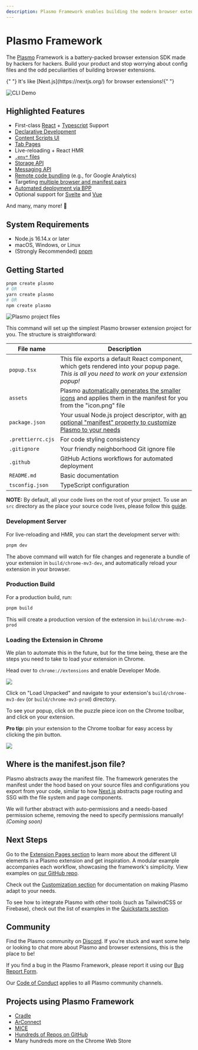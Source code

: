 ```yaml
---
description: Plasmo Framework enables building the modern browser extension a breeze. Get started in less than a minute getting your extension up and running!
---
```




# Plasmo Framework

<ShieldBanners />

The [Plasmo](https://www.plasmo.com/) Framework is a battery-packed browser extension SDK made by hackers for hackers. Build your product and stop worrying about config files and the odd peculiarities of building browser extensions.

<Callout emoji="⭐">
  {" "}
  It's like [Next.js](https://nextjs.org/) for browser extensions!{" "}
</Callout>

![CLI Demo](https://www.plasmo.com/assets/plasmo-cli-demo.gif)

## Highlighted Features

- First-class [React](https://reactjs.org/) + [Typescript](https://www.typescriptlang.org/) Support
- [Declarative Development](https://docs.plasmo.com/framework#where-is-the-manifestjson-file)
- [Content Scripts UI](https://docs.plasmo.com/csui)
- [Tab Pages](https://docs.plasmo.com/framework/tab-pages)
- Live-reloading + React HMR
- [`.env*` files](https://docs.plasmo.com/framework/env)
- [Storage API](https://docs.plasmo.com/framework/storage)
- [Messaging API](https://docs.plasmo.com/framework/messaging)
- [Remote code bundling](https://docs.plasmo.com/framework/remote-code) (e.g., for Google Analytics)
- Targeting [multiple browser and manifest pairs](https://docs.plasmo.com/framework/workflows/build#with-specific-target)
- [Automated deployment via BPP](https://docs.plasmo.com/framework/workflows/submit)
- Optional support for [Svelte](https://github.com/PlasmoHQ/with-svelte) and [Vue](https://github.com/PlasmoHQ/with-vue)

And many, many more! 🚀

## System Requirements

- Node.js 16.14.x or later
- macOS, Windows, or Linux
- (Strongly Recommended) [pnpm](https://pnpm.io/)

## Getting Started

```sh
pnpm create plasmo
# OR
yarn create plasmo
# OR
npm create plasmo
```

![Plasmo project files](@screenshots/file_structure.png)

This command will set up the simplest Plasmo browser extension project for you. The structure is straightforward:

| File name         | Description                                                                                                                                        |
| ----------------- | -------------------------------------------------------------------------------------------------------------------------------------------------- |
| `popup.tsx`       | This file exports a default React component, which gets rendered into your popup page. _This is all you need to work on your extension popup!_     |
| `assets`          | Plasmo [automatically generates the smaller icons](/framework/icon) and applies them in the manifest for you from the "icon.png" file              |
| `package.json`    | Your usual Node.js project descriptor, with [an optional "manifest" property to customize Plasmo to your needs](/framework/customization/manifest) |
| `.prettierrc.cjs` | For code styling consistency                                                                                                                       |
| `.gitignore`      | Your friendly neighborhood Git ignore file                                                                                                         |
| `.github`         | GitHub Actions workflows for automated deployment                                                                                                  |
| `README.md`       | Basic documentation                                                                                                                                |
| `tsconfig.json`   | TypeScript configuration                                                                                                                           |

<Callout emoji="📢">

**NOTE:** By default, all your code lives on the root of your project. To use an `src` directory as the place your source code lives, please follow this
[guide](/framework/customization/src).

</Callout>

### Development Server

For live-reloading and HMR, you can start the development server with:

```sh
pnpm dev
```

The above command will watch for file changes and regenerate a bundle of your extension in `build/chrome-mv3-dev`, and automatically reload your extension in your browser.

### Production Build

For a production build, run:

```sh
pnpm build
```

This will create a production version of the extension in `build/chrome-mv3-prod`

### Loading the Extension in Chrome

We plan to automate this in the future, but for the time being, these are the steps you need to take to load your extension in Chrome.

Head over to `chrome://extensions` and enable Developer Mode.

![](@screenshots/developer_mode.png)

Click on "Load Unpacked" and navigate to your extension's `build/chrome-mv3-dev` (or `build/chrome-mv3-prod`) directory.

To see your popup, click on the puzzle piece icon on the Chrome toolbar, and click on your extension.

<Callout>

**Pro tip:** pin your extension to the Chrome toolbar for easy access by clicking the pin button.

</Callout>

![](@screenshots/popup_example.png)

## Where is the manifest.json file?

Plasmo abstracts away the manifest file. The framework generates the manifest under the hood based on your source files and configurations you export from your code, similar to how [Next.js](https://nextjs.org/) abstracts page routing and SSG with the file system and page components.

We will further abstract with auto-permissions and a needs-based permission scheme, removing the need to specify permissions manually! _(Coming soon)_

## Next Steps

Go to the [Extension Pages section](/framework/ext-pages) to learn more about the different UI elements in a Plasmo extension and get inspiration. A modular example accompanies each workflow, showcasing the framework's simplicity. View examples on [our GitHub repo](https://github.com/PlasmoHQ/examples).

Check out the [Customization section](/framework/customization) for documentation on making Plasmo adapt to your needs.

To see how to integrate Plasmo with other tools (such as TailwindCSS or Firebase), check out the list of examples in the [Quickstarts section](/quickstarts).

## Community

Find the Plasmo community on [Discord](https://www.plasmo.com/s/d). If you're stuck and want some help or looking to chat more about Plasmo and browser extensions, this is the place to be!

If you find a bug in the Plasmo Framework, please report it using our [Bug Report Form](/bug).

Our [Code of Conduct](https://github.com/PlasmoHQ/plasmo/blob/main/.github/CODE_OF_CONDUCT.md) applies to all Plasmo community channels.

## Projects using Plasmo Framework

- [Cradle](https://playcradle.com/)
- [ArConnect](https://www.plasmo.com/blog/posts/migrating-chrome-extension-to-plasmo)
- [MICE](https://github.com/PlasmoHQ/mice)
- [Hundreds of Repos on GitHub](https://github.com/PlasmoHQ/plasmo/network/dependents)
- Many hundreds more on the Chrome Web Store
